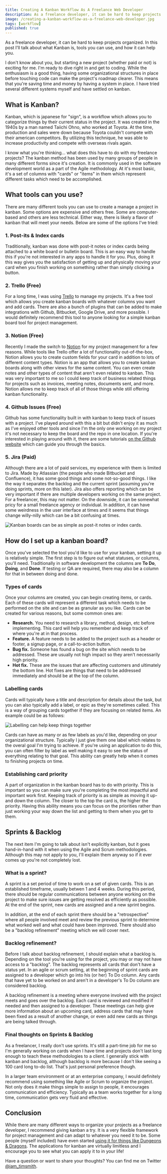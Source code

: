 ```yaml
---
title: Creating A Kanban Workflow As A Freelance Web Developer
description: As a freelance developer, it can be hard to keep projects organized. In this post I'll talk about what Kanban is, tools you can use, and how it can help you.
image: /creating-a-kanban-workflow-as-a-freelance-web-developer.jpg
tags: [workflow]
published: true
---
```


As a freelance developer, it can be hard to keep projects organized. In this post I'll talk about what Kanban is, tools you can use, and how it can help you.

I don't know about you, but starting a new project (whether paid or not) is exciting for me. I'm ready to dive right in and get to coding. While the enthusiasm is a good thing, having some organizational structures in place before touching code can make the project's roadmap clearer. This means that you're saving time and money by having a system in place. I have tried several different systems myself and have settled on kanban.

## What is Kanban?

Kanban, which is japanese for "sign", is a workflow which allows you to categorize things by their current status in the project. It was created in the 1940s by a man named Taiichi Ohno, who worked at Toyota. At the time, production and sales were down because Toyota couldn't compete with their american competitors. By utilizing this technique, he was able to increase productivity and compete with overseas rivals again.

I know what you're thinking... what does this have to do with my freelance projects? The kanban method has been used by many groups of people in many different forms since it's creation. It is commonly used in the software development world as a part of the Agile methodology. At it's most basic, it's a set of columns with "cards" or "items" in them which represent different tasks which need to be accomplished.

<Gif
  src='https://media.giphy.com/media/l0MYSqNU3hr8MUq0o/giphy.mp4'
  alt='A kanban board with cards being moved from column to column.'
/>

## What tools can you use?

There are many different tools you can use to create a manage a project in kanban. Some options are expensive and others free. Some are computer-based and others are less technical. Either way, there is likely a flavor of kanban that will meet your needs. Below are some of the options I've tried:

### 1. Post-its & Index cards

Traditionally, kanban was done with post-it notes or index cards being attached to a white board or bulletin board. This is an easy way to handle this if you're not interested in any apps to handle it for you. Plus, doing it this way gives you the satisfaction of getting up and physically moving your card when you finish working on something rather than simply clicking a button.

### 2. Trello (Free)

For a long time, I was using [Trello](https://www.trello.com) to manage my projects. It's a free tool which allows you create kanban boards with whatever columns you want and add cards. There are also a bunch of plugins that can be added to make integrations with Github, Bitbucket, Google Drive, and more possible. I would definitely recommend this tool to anyone looking for a simple kanban board tool for project management.

### 3. Notion (Free)

Recently I made the switch to [Notion](https://www.notion.so) for my project management for a few reasons. While tools like Trello offer a lot of functionality out-of-the-box, Notion allows you to create custom fields for your card in addition to lots of different content types. Notion is an app that allows you to create kanban boards along with other views for the same content. You can even create notes and other types of content that aren't even related to kanban. This was very important to me so I could keep track of business related things for projects such as invoices, meeting notes, documents sent, and more. Notion allows me to keep track of all of those things while still offering kanban functionality.

### 4. Github Issues (Free)

Github has some functionality built in with kanban to keep track of issues with a project. I've played around with this a bit but didn't enjoy it as much as I've enjoyed other tools and since I'm the only one working on my project it's not necessary to keep the board and the repo in one location. If you're interested in playing around with it, there are some tutorials [on the Github website](https://guides.github.com/features/issues/) which can guide you through the basics.

### 5. Jira (Paid)

Although there are a lot of paid services, my experience with them is limited to Jira. Made by Atlassian (the people who made Bitbucket and Confluence), it has some good things and some not-so-good things. I like the way it separates the backlog and the current sprint (assuming you're doing sprints, more on this later). Jira also offers reporting which can be very important if there are multiple developers working on the same project. For a freelancer, this may not matter. On the downside, it can be somewhat pricy for a small freelance agency or individual. In addition, it can have some weirdness in the user interface at times and it seems that things change willy-nilly which can be a bit confusing at times.

![Kanban boards can be as simple as post-it notes or index cards.](./postit.jpg)

<EmailSignup title='Like this post? Join my mailing list!' />

## How do I set up a kanban board?

Once you've selected the tool you'd like to use for your kanban, setting it up is relatively simple. The first step is to figure out what statuses, or columns, you'll need. Traditionally in software development the columns are **To Do**, **Doing**, and **Done**. If testing or QA are required, there may also be a column for that in between doing and done.

### Types of cards

Once your columns are created, you can begin creating items, or cards. Each of these cards will represent a different task which needs to be performed on the site and can be as granular as you like. Cards can be created for various reasons, but some common ones are:

- **Research.** You need to research a library, method, design, etc before implementing. This card will help you remember and keep track of where you're at in that process.
- **Feature.** A feature needs to be added to the project such as a header or footer, a signup page, or a call-to-action button.
- **Bug fix.** Someone has found a bug on the site which needs to be addressed. These are usually not high impact so they aren't necessarily high priority.
- **Hot fix.** These are the issues that are affecting customers and ultimately the bottom line. Hot fixes are things that need to be addressed immediately and should be at the top of the column.

### Labelling cards

Cards will typically have a title and description for details about the task, but you can also typically add a label, or epic as they're sometimes called. This is a way of grouping cards together if they are focusing on related items. An example could be as follows:

![Labelling can help keep things together](./epics.png)

Cards can have as many or as few labels as you'd like, depending on your organizational structure. Typically I just give them one label which relates to the overal goal I'm trying to achieve. If you're using an application to do this, you can often filter by label as well making it easy to see the status of everything relating to that goal. This ability can greatly help when it comes to finishing projects on time.

### Establishing card priority

A part of organization in the kanban board has to do with priority. This is important so you can make sure you're completing the most impactful and important work first. Keeping track of priority is as simple as moving it up-and down the column. The closer to the top the card is, the higher the priority. Having this ability means you can focus on the priorities rather than just working your way down the list and getting to them when you get to them.

## Sprints & Backlog

The next item I'm going to talk about isn't explicitly kanban, but it goes hand-in-hand with it when using the Agile and Scrum methodologies. Although this may not apply to you, I'll explain them anyway so if it ever comes up you're not completely lost.

### What is a sprint?

A sprint is a set period of time to work on a set of given cards. This is an established timeframe, usually betwen 1 and 4 weeks. During this period, there should be regular communications between anyone working on the project to make sure issues are getting resolved as efficiently as possible. At the end of the sprint, new cards are assigned and a new sprint begins.

In addition, at the end of each sprint there should be a "retrospective" where all people involved meet and review the previous sprint to determine what worked well and what could have been improved. There should also be a "backlog refinement" meeting which we will cover next.

### Backlog refinement?

Before I talk about backlog refinement, I should explain what a backlog is. Depending on the tool you're using for the project, you may or may not have access to a "backlog". The backlog represents all cards that don't have a status yet. In an agile or scrum setting, at the beginning of sprint cards are assigned to a developer which go into his (or her) To Do column. Any cards that have yet to be worked on and aren't in a developer's To Do column are considered backlog.

A backlog refinement is a meeting where everyone involved with the project meets and goes over the backlog. Each card is reviewed and modified if needed and then assigned to a developer. These meetings can help give more information about an upcoming card, address cards that may have been fixed as a result of another change, or even add new cards as things are being talked through.

### Final thoughts on Sprints & Backlog

As a freelancer, I really don't use sprints. It's still a part-time job for me so I'm generally working on cards when I have time and projects don't last long enough to teach these methodologies to a client. I generally stick with kanban and backlog, although backlog is more because I don't like seeing a 100 card long to-do list. That's just personal preference though.

In a larger team environment or at an enterprise company, I would definitely recommend using something like Agile or Scrum to organize the project. Not only does it make things simple to assign to people, it encourages communication and efficiency. Typically as a team works together for a long time, communication gets very fluid and effective.

<Gif
  src='https://media.giphy.com/media/l0HlQngl0Eja36dlS/giphy.mp4'
  alt='That looks extremely promising!'
/>

## Conclusion

While there are many different ways to organize your projects as a freelance developer, I recommend giving kanban a try. It is a very flexible framework for project management and can adapt to whatever you need it to be. Some people (myself included) have even started <a href="https://www.google.com/search?q=dungeons+and+dragons+agile" target="_blank" rel="noopener">using it for things like Dungeons & Dragons</a>. The applications for kanban are virtually limitless and I encourage you to see what you can apply it to in your life!

Have a question or want to share your thoughts? You can find me on Twitter [@iam_timsmith](https://www.twitter.com/iam_timsmith).
